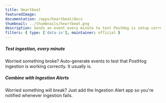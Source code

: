 ```yaml
---
title: Heartbeat
featuredImage:
documentation: /apps/heartbeat/docs
thumbnail: ../thumbnails/heartbeat.png
description: Sends an event every minute to test PostHog is setup correctly
filters: { type: ['data-in'], maintainer: official }
---
```


<Section
    divider={false}
    title="A very simple app to help you test PostHog is setup correctly, the Heartbeat app generates a new sample event every minute."
    size="full"
    cols={2}
>
    <div>
        <h5>Test ingestion, every minute</h5>
        <p>Worried something broke? Auto-generate events to test that PostHog ingestion is working correctly. It usually is.</p>
    </div>
    <div>
        <h5>Combine with Ingestion Alerts</h5>
        <p>Worried something will break? Just add the Ingestion Alert app so you're notified whenever ingestion fails.</p>
    </div>
</Section>

<TutorialsSlider topic="migrator" />

<Documentation />
